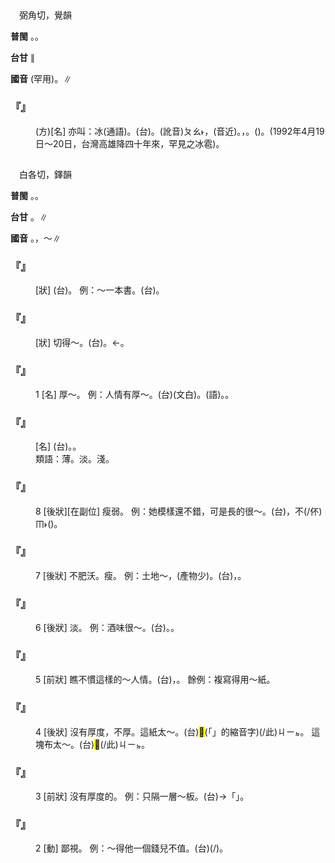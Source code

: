 
=={{ruby|雹|ㄅㄠˊ}}==

　弼角切，覺韻

'''普閩''' {{ruby|(文)|ㄅㆦㆶ ͘}}。{{ruby|(白)|ㄆㄠㆷ ͘}}。

'''台甘''' {{ruby|(文)|ㄆㄠㆷ ͘}}∥

'''國音''' {{ruby|(文)|ㄅㄛˊ}}(罕用)。{{ruby|(語)|ㄅㄠˊ}}∥

    

==='''『{{ruby|雹|ㄅㄠˊ}}{{ruby|子|·ㄗˇ}}』'''===
: (方)[名] 亦叫：冰{{ruby|雹|ㄅㄠˊ}}(通語)。(台){{ruby|雹|ㄆㄠㆷ ͘}}。(訛音)<rt>ㄆㄠ˫</rt>，(音近)。{{ruby|天|ㄊㆪ}}{{ruby|氣|ㄎㄧ˪}}{{ruby|忽|ㄏㄨㆵ}}{{ruby|然|ㆢㄧㄢˊ/ㄌㄧㄢˊ}}{{ruby|變|ㄅㄧㄢ˪}}{{ruby|冷|ㄌㄧㄥˋ}}{{ruby|時|ㄒㄧˊ}}，{{ruby|天|ㄊㆪ}}{{ruby|頂|ㄉㄧㄥˋ}}{{ruby|落|ㄌㄚㆶ}}{{ruby|落|ㄌㄜㆷ ͘}}{{ruby|來|·ㄌㄞˊ}}{{ruby|丌|ㆤ}}{{ruby|歸|ㄍㄨㄧ}}{{ruby|角|ㄍㄚㆶ}}{{ruby|丌|ㆤ}}{{ruby|冰|ㄅㄧㄥ}}。({{ruby|台|ㄉㄞˊ}}{{ruby|灣|ㄨㄢˊ}}{{ruby|罕|ㄏㄢˋ}}{{ruby|得|ㄉㄧㆤㆶ/ㄉㄧㆵ}}{{ruby|有|ㄨ˫}})。(1992年4月19日～20日，台灣高雄降四十年來，罕見之冰雹)。
    

=={{ruby|薄|ㄅㄠˊ}}==

　白各切，鐸韻

'''普閩''' {{ruby|(文)|ㄅㆦㆶ ͘}}。{{ruby|(白)|ㄅㆦㆷ ͘}}。

'''台甘''' {{ruby|(文)|ㄅㆦㆶ ͘}}。{{ruby|(語)|ㄅㄜㆷ ͘}}∥

'''國音''' {{ruby|(文)|ㄅㄛˊ}}。{{ruby|(語)|ㄅㄠˊ}}{{ruby|。|ㄅㄛˋ}}，～{{ruby|荷|ㄏㄜ}}∥

    

==='''『{{ruby|薄|ㄅㄠˊ}}{{ruby|薄|ㄅㄠˊ}}{{ruby|地|ㄉㄜ}}』'''===
: [狀] (台){{ruby|薄|ㄅㄜㆷ ͘}}{{ruby|薄|ㄅㄜㆷ ͘}}。 例：～一本書。(台){{ruby|一|ㄐㄧㆵ ͘}}{{ruby|本|ㄅㄨㄣˋ}}{{ruby|冊|ㄘㆤㆷ}}{{ruby|薄|ㄅㄜㆷ ͘}}{{ruby|薄|ㄅㄜ˫}}{{ruby|仔|ㄚ}}。
    

==='''『{{ruby|薄|ㄅㄠˊ}}{{ruby|生|ㄕㄥ}}{{ruby|生|ㄕㄥ}}{{ruby|地|ㄉㄜ}}』'''===
: [狀] 切得～。(台){{ruby|切|ㄑㄧㄚㆵ}}{{ruby|<mark>&#xffa42;</mark>|ㄍㄚㆷ}}{{ruby|薄|ㄅㄜㆷ ͘}}{{ruby|絲|ㄒㄧㆷ}}{{ruby|絲|ㄒㄧㆷ}}{{ruby|仔|ㄚ}}。←{{ruby|薄|ㄅㄜㆷ ͘}}{{ruby|絲|ㄒㄧ}}{{ruby|絲|ㄒㄧ}}{{ruby|仔|ㄚ}}。
    

==='''『{{ruby|薄|ㄅㄠˊ}}』'''===
:1  [名] 厚～。 例：人情有厚～。(台){{ruby|厚|ㄏㆦ˫}}{{ruby|薄|ㄅㆦㆶ ͘}}(文白)。{{ruby|厚|ㄍㄠ˫}}{{ruby|薄|ㄅㄜㆷ ͘}}(語)。{{ruby|世|ㄙㆤ˪}}{{ruby|上|ㄒㄧㆲ˫}}{{ruby|人|ㆢㄧㄣˊ/ㄌㄧㄣˊ}}{{ruby|情|ㄐㄧㄥˊ}}{{ruby|有|ㄨ˫}}{{ruby|時|ㄒㄧˊ}}{{ruby|溫|ㄨㄣ}}{{ruby|厚|ㄏㆦ˫}}{{ruby|有|ㄨ˫}}{{ruby|時|ㄒㄧˊ}}{{ruby|冷|ㄌㄧㄥˋ}}{{ruby|淡|ㄉㆰ˫}}。
    

==='''『{{ruby|薄|ㄅㄠˊ}}{{ruby|片|ㄆㄧㄢˋ}}』'''===
: [名] (台){{ruby|薄|ㄅㄜㆷ ͘}}{{ruby|片|ㄆㆪ˪}}。{{ruby|一|ㄐㄧㆵ ͘}}{{ruby|片|ㄆㆪ˪}}{{ruby|一|ㄐㄧㆵ ͘}}{{ruby|片|ㄆㆪ˪}}{{ruby|薄|ㄅㄜㆷ ͘}}{{ruby|薄|ㄅㄜㆷ ͘}}{{ruby|丌|ㆤ}}{{ruby|物|ㄇㆭㆷ ͘/ㄇㄧㆷ ͘}}。
:類語：薄。淡。淺。
:
    

==='''『{{ruby|薄|ㄅㄠˊ}}』'''===
:8  [後狀][在副位] 瘦弱。 例：她模樣還不錯，可是長的很～。(台){{ruby|伊|ㄧ}}{{ruby|看|ㄎㄨㆩ˪}}{{ruby|頭|ㄊㄠˊ}}{{ruby|<mark>&#xffa45;</mark>|ㆠㆤ˫/ㆠㄨㆤ˫}}{{ruby|<mark>&#xffb4e;</mark>|ㆠㄞˋ}}，不(/伓)<rt>ㆬ˫</rt>{{ruby|過|ㄍㄜ˪}}({{ruby|→|ㄍㄨ˪}}{{ruby|→|ㄍㄨㆷ}}){{ruby|生|ㄙㆥ/ㄒㆪ}}{{ruby|做|ㄗㄨㆤ˪/ㄗㄜ˪}}{{ruby|真|ㄐㄧㄣ}}{{ruby|輕|ㄎㄧㆩ}}{{ruby|薄|ㄅㄜㆷ ͘}}。
    

==='''『{{ruby|薄|ㄅㄠˊ}}』'''===
:7  [後狀] 不肥沃。瘦。 例：土地～，(產物少)。(台){{ruby|塗|ㄊㆦˊ}}{{ruby|質|ㄐㄧㆵ}}{{ruby|<mark>&#xffbc0;</mark>|ㄙㄢˋ}}，{{ruby|無|ㆠㄜˊ}}{{ruby|肥|ㄅㄨㄧˊ}}。
    

==='''『{{ruby|薄|ㄅㄠˊ}}』'''===
:6  [後狀] 淡。 例：酒味很～。(台){{ruby|酒|ㄐㄧㄨˋ}}{{ruby|味|ㆠㄧ˫}}{{ruby|誠|ㄐㄧㆩˊ}}{{ruby|薄|ㄅㄜㆷ ͘}}。{{ruby|無|ㆠㄜˊ}}{{ruby|厚|ㄍㄠ˫}}。
    

==='''『{{ruby|薄|ㄅㄠˊ}}』'''===
:5  [前狀] 瞧不慣這樣的～人情。(台){{ruby|不|ㆬ˫}}{{ruby|曾|ㆠㄚㆵ}}{{ruby|看|ㄎㄨㆩ˪}}{{ruby|見|ㄍㆪ˪}}{{ruby|即|ㄐㄧㄚㆷ}}{{ruby|恁|ㄌㄧㄣ˪}}{{ruby|無|ㆠㄜˊ}}{{ruby|人|ㆢㄧㄣˊ/ㄌㄧㄣˊ}}{{ruby|情|ㄐㄧㄥˊ}}，{{ruby|看|ㄎㄨㆩ˪}}{{ruby|<mark>&#xffa45;</mark>|ㆠㆤ˫/ㆠㄨㆤ˫}}{{ruby|慣|ㄍㄨㄢ˪}}{{ruby|勢|ㄒㄧ˪}}。 餘例：複寫得用～紙。
    

==='''『{{ruby|薄|ㄅㄠˊ}}』'''===
:4  [後狀] 沒有厚度，不厚。這紙太～。(台)<mark>&#xffb50;</mark>(「{{ruby|此|ㄐㄧˋ}}{{ruby|一|ㄐㄧㆵ ͘}}」的縮音字)(/此)<rt>ㄐㄧㆵ</rt>{{ruby|款|ㄎㄨㄢˋ}}{{ruby|紙|ㄗㄨㄚˋ}}{{ruby|傷|ㄒㄧㆧ/ㄒㄧㆫ}}{{ruby|薄|ㄅㄜㆷ ͘}}。 這塊布太～。(台)<mark>&#xffb50;</mark>(/此)<rt>ㄐㄧㆵ</rt>{{ruby|塊|ㄉㆤ˪}}{{ruby|布|ㄅㆦ˪}}{{ruby|傷|ㄒㄧㆧ/ㄒㄧㆫ}}{{ruby|薄|ㄅㄜㆷ ͘}}。
    

==='''『{{ruby|薄|ㄅㄠˊ}}』'''===
:3  [前狀] 沒有厚度的。 例：只隔一層～板。(台){{ruby|隔|ㄍㆤㆷ}}{{ruby|一|ㄐㄧㆵ ͘}}{{ruby|重|ㄉㄧㄥˊ}}{{ruby|薄|ㄅㄜㆷ ͘}}{{ruby|枋|ㄅㄤ}}{{ruby|而|ㄌㄧ˫}}{{ruby|已|ㄧˋ}}→「{{ruby|爾|ㄋㄧㄚ˫}}{{ruby|爾|ㄋㄧㄚ˫}}」。
    

==='''『{{ruby|薄|ㄅㄠˊ}}』'''===
:2  [動] 鄙視。 例：～得他一個錢兒不值。(台){{ruby|加|ㄍㄚ}}{{ruby|鄙|ㄆㄧˋ}}{{ruby|薄|ㄅㆦㆶ ͘}}{{ruby|<mark>&#xffa42;</mark>|ㄍㄚㆷ}}{{ruby|連|ㄌㄧㆰˊ/ㄌㄧㄢ˫}}{{ruby|一|ㄐㄧㆵ ͘}}{{ruby|個|ㆤˊ}}{{ruby|歹|ㄆㆮˋ/ㄆㄞˋ}}{{ruby|錢|ㄐㆪˊ}}{{ruby|仔|ㄚ}}{{ruby|丌|ㆤ}}{{ruby|價|ㄍㆤ˪}}{{ruby|值|ㄉㄚㆵ ͘}}{{ruby|著|ㄉㄧㄜㆷ}}(/{{ruby|都|ㄉㄜ˫}}){{ruby|無|ㆠㄜˊ}}。
    
